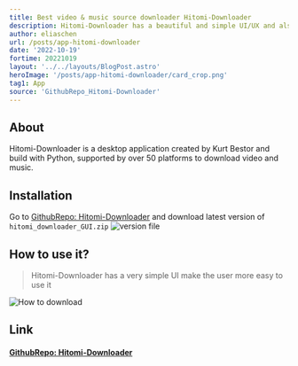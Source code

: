 ```yaml
---
title: Best video & music source downloader Hitomi-Downloader
description: Hitomi-Downloader has a beautiful and simple UI/UX and also used torrent to get more speed in downloading the source from different platform
author: eliaschen
url: /posts/app-hitomi-downloader
date: '2022-10-19'
fortime: 20221019
layout: '../../layouts/BlogPost.astro'
heroImage: '/posts/app-hitomi-downloader/card_crop.png'
tag1: App
source: 'GithubRepo_Hitomi-Downloader'
---
```

## About
Hitomi-Downloader is a desktop application created by Kurt Bestor and build with Python, supported by over 50 platforms to download video and music.
## Installation
Go to [GithubRepo: Hitomi-Downloader](https://github.com/KurtBestor/Hitomi-Downloader/) and download latest version of `hitomi_downloader_GUI.zip`
![version file](/posts/app-hitomi-downloader/downloadfile.png)
## How to use it?
> Hitomi-Downloader has a very simple UI make the user more easy to use it

![How to download](/posts/app-hitomi-downloader/how_to_download.gif)
## Link
#### [GithubRepo: Hitomi-Downloader](https://github.com/KurtBestor/Hitomi-Downloader/)